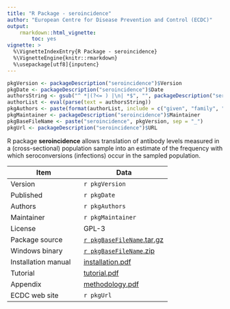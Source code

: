 ---
title: "R Package - seroincidence"
author: "European Centre for Disease Prevention and Control (ECDC)"
output: 
    rmarkdown::html_vignette:
        toc: yes
vignette: >
  %\VignetteIndexEntry{R Package - seroincidence}
  %\VignetteEngine{knitr::rmarkdown}
  %\usepackage[utf8]{inputenc}
---

```{r, echo = FALSE}
pkgVersion <- packageDescription("seroincidence")$Version
pkgDate <- packageDescription("seroincidence")$Date
authorsString <- gsub("^ *|(?<= ) |\n| *$", "", packageDescription("seroincidence")$Authors, perl = TRUE)
authorList <- eval(parse(text = authorsString))
pkgAuthors <- paste(format(authorList, include = c("given", "family", "email", "comment"), braces = list(email = c("<", ">,<br />"), comment = c("", ""))), collapse = "<br /><br />")
pkgMaintainer <- packageDescription("seroincidence")$Maintainer
pkgBaseFileName <- paste("seroincidence", pkgVersion, sep = "_")
pkgUrl <- packageDescription("seroincidence")$URL
```

R package **seroincidence** allows translation of antibody levels measured in a (cross-sectional) 
population sample into an estimate of the frequency with which seroconversions (infections) occur in the sampled population.

Item | Data
----- | ------
Version | `r pkgVersion`
Published | `r pkgDate`
Authors | `r pkgAuthors`
Maintainer | `r pkgMaintainer`
License | GPL-3
Package source | [`r pkgBaseFileName`.tar.gz](seroincidence_`r pkgVersion`.tar.gz)
Windows binary | [`r pkgBaseFileName`.zip](seroincidence_`r pkgVersion`.zip)
Installation manual | [installation.pdf](installation.pdf)
Tutorial | [tutorial.pdf](tutorial.pdf)
Appendix | [methodology.pdf](methodology.pdf)
ECDC web site | `r pkgUrl`
